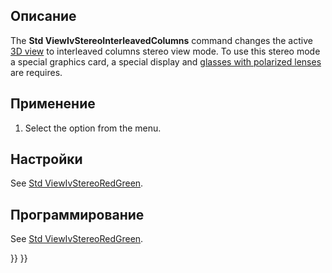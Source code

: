 <languages/>

{{Docnav/ru
|[[Std_ViewIvStereoInterleavedRows/ru|Команда "Стерео с чередованием строк"]]
|[[Std_ViewIvStereoOff/ru|Команда "Выключить стерео"]]
|[[Std_View_Menu/ru|Меню "Вид"]]
|IconL=Std_ViewIvStereoInterleavedRows.svg
|IconR=Std_ViewIvStereoOff.svg
|IconC=Freecad.svg
}}

{{GuiCommand/ru
|Name/ru=Стерео с чередованием столбцов
|Name=Std_ViewIvStereoInterleavedColumns
|MenuLocation=Вид → Стерео → Stereo interleaved Columns
|Workbenches=Все
|SeeAlso=[[Std_ViewIvStereoRedGreen/ru|Стерео красный/голубой]], [[Std_ViewIvStereoQuadBuff/ru|Четверная буферизация стерео]], [[Std_ViewIvStereoInterleavedRows/ru|Стерео с чередованием строк]], [[Std_ViewIvStereoOff/ru|Выключить стерео]]
}}

<span id="Description"></span>
==Описание==

The '''Std ViewIvStereoInterleavedColumns''' command changes the active [[3D_view|3D view]] to interleaved columns stereo view mode. To use this stereo mode a special graphics card, a special display and [https://en.wikipedia.org/wiki/Polarized_3D_system glasses with polarized lenses] are requires.

<span id="Usage"></span>
==Применение==

# Select the {{MenuCommand|View → Stereo → [[Image:Std_ViewIvStereoInterleavedColumns.svg|16px]] Stereo interleaved Columns}} option from the menu.

<span id="Preferences"></span>
==Настройки==

See [[Std_ViewIvStereoRedGreen#Preferences|Std ViewIvStereoRedGreen]].

<span id="Scripting"></span>
==Программирование==

See [[Std_ViewIvStereoRedGreen#Scripting|Std ViewIvStereoRedGreen]].


{{Docnav/ru
|[[Std_ViewIvStereoInterleavedRows/ru|Команда "Стерео с чередованием строк"]]
|[[Std_ViewIvStereoOff/ru|Команда "Выключить стерео"]]
|[[Std_View_Menu/ru|Меню "Вид"]]
|IconL=Std_ViewIvStereoInterleavedRows.svg
|IconR=Std_ViewIvStereoOff.svg
|IconC=Freecad.svg
}}

{{Std_Base_navi{{#translation:}}}}
{{Userdocnavi{{#translation:}}}}